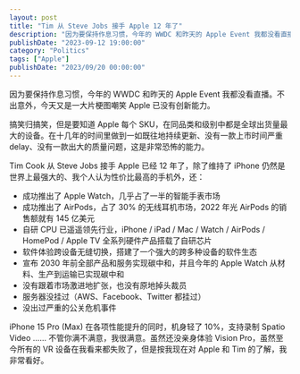 ```yaml
---
layout: post
title: "Tim 从 Steve Jobs 接手 Apple 12 年了"
description: "因为要保持作息习惯，今年的 WWDC 和昨天的 Apple Event 我都没看直播。不出意外，今天又是一大片梗图嘲笑 Apple 已没有创新能力。"
publishDate: "2023-09-12 19:00:00"
category: "Politics"
tags: ["Apple"]
publishDate: "2023/09/20 00:00:00"
---
```


因为要保持作息习惯，今年的 WWDC 和昨天的 Apple Event 我都没看直播。不出意外，今天又是一大片梗图嘲笑 Apple 已没有创新能力。

搞笑归搞笑，但是要知道 Apple 每个 SKU，在同品类和级别中都是全球出货量最大的设备。在十几年的时间里做到一如既往地持续更新、没有一款上市时间严重 delay、没有一款出大的质量问题，这是非常恐怖的能力。

Tim Cook 从 Steve Jobs 接手 Apple 已经 12 年了，除了维持了 iPhone 仍然是世界上最强大的、我个人认为性价比最高的手机外，还：

- 成功推出了 Apple Watch，几乎占了一半的智能手表市场
- 成功推出了 AirPods，占了 30% 的无线耳机市场，2022 年光 AirPods 的销售额就有 145 亿美元
- 自研 CPU 已遥遥领先行业，iPhone / iPad / Mac / Watch / AirPods / HomePod / Apple TV 全系列硬件产品搭载了自研芯片
- 软件体验跨设备无缝切换，搭建了一个强大的跨多种设备的软件生态
- 宣布 2030 年前全部产品和服务实现碳中和，并且今年的 Apple Watch 从材料、生产到运输已实现碳中和
- 没有跟着市场激进地扩张，也没有原地掉头裁员
- 服务器没挂过（AWS、Facebook、Twitter 都挂过）
- 没出过严重的公关危机事件

iPhone 15 Pro (Max) 在各项性能提升的同时，机身轻了 10%，支持录制 Spatio Video …… 不管你满不满意，我很满意。虽然还没亲身体验 Vision Pro，虽然至今所有的 VR 设备在我看来都失败了，但是按我现在对 Apple 和 Tim 的了解，我非常看好。